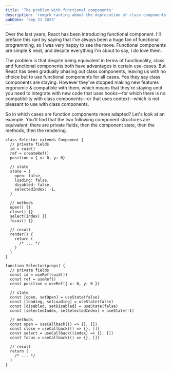```yaml
---
title: 'The problem with functional components'
description: 'romgrk ranting about the deprecation of class components'
pubDate: 'Sep 21 2023'
---
```


Over the last years, React has been introducing functional component. I'll preface this rant by saying that I've always been a huge fan of functional programming, so I was very happy to see the move. Functional components are simple & neat, and despite everything I'm about to say, I do love them.

The problem is that despite being equivalent in terms of functionality, class and functional components both have advantages in certain use-cases. But React has been gradually phasing out class components, leaving us with no choice but to use functional components for all cases. Yes they say class components are staying. However they've stopped making new features ergonomic & compatible with them, which means that they're staying until you need to integrate with new code that uses hooks—for which there is no compatibility with class components—or that uses context—which is not pleasant to use with class components.

So in which cases are function components more adapted? Let's look at an example. You'll find that the two following component structures are equivalent: there are private fields, then the component state, then the methods, then the rendering.

<div class="row">

```tsx
class Selector extends Component {
  // private fields
  id = cuid()
  ref = createRef()
  position = { x: 0, y: 0}

  // state
  state = {
    open: false,
    loading: false,
    disabled: false,
    selectedIndex: -1,
  }

  // methods
  open() {}
  close() {}
  select(index) {}
  focus() {}

  // result
  render() {
    return (
      /* ... */
    )
  }
}
```

```tsx
function Selector(props) {
  // private fields
  const id = useRef(cuid())
  const ref = useRef()
  const position = useRef({ x: 0, y: 0 })

  // state
  const [open, setOpen] = useState(false)
  const [loading, setLoading] = useState(false)
  const [disabled, setDisabled] = useState(false)
  const [selectedIndex, setSelectedIndex] = useState(-1)

  // methods
  const open = useCallback(() => {}, [])
  const close = useCallback(() => {}, [])
  const select = useCallback((index) => {}, [])
  const focus = useCallback(() => {}, [])

  // result
  return (
    /* ... */
  )
}
```

</div>
